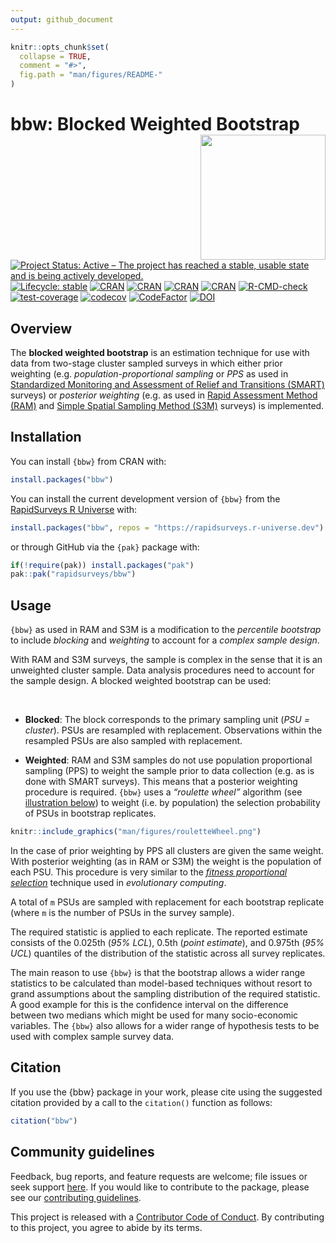 ```yaml
---
output: github_document
---
```


<!-- README.md is generated from README.Rmd. Please edit that file -->

```r
knitr::opts_chunk$set(
  collapse = TRUE,
  comment = "#>",
  fig.path = "man/figures/README-"
)
```

# bbw: Blocked Weighted Bootstrap <img src="man/figures/logo.png" width="200" align="right" />

<!-- badges: start -->
[![Project Status: Active – The project has reached a stable, usable state and is being actively developed.](https://www.repostatus.org/badges/latest/active.svg)](https://www.repostatus.org/#active)
[![Lifecycle: stable](https://img.shields.io/badge/lifecycle-stable-brightgreen.svg)](https://lifecycle.r-lib.org/articles/stages.html#stable)
[![CRAN](https://img.shields.io/cran/v/bbw.svg)](https://cran.r-project.org/package=bbw)
[![CRAN](https://img.shields.io/cran/l/bbw.svg)](https://CRAN.R-project.org/package=bbw)
[![CRAN](http://cranlogs.r-pkg.org/badges/bbw)](https://CRAN.R-project.org/package=bbw)
[![CRAN](http://cranlogs.r-pkg.org/badges/grand-total/bbw)](https://CRAN.R-project.org/package=bbw)
[![R-CMD-check](https://github.com/rapidsurveys/bbw/actions/workflows/R-CMD-check.yaml/badge.svg)](https://github.com/rapidsurveys/bbw/actions/workflows/R-CMD-check.yaml)
[![test-coverage](https://github.com/rapidsurveys/bbw/actions/workflows/test-coverage.yaml/badge.svg)](https://github.com/rapidsurveys/bbw/actions/workflows/test-coverage.yaml)
[![codecov](https://codecov.io/gh/rapidsurveys/bbw/graph/badge.svg?token=edgQexvxhi)](https://codecov.io/gh/rapidsurveys/bbw)
[![CodeFactor](https://www.codefactor.io/repository/github/rapidsurveys/bbw/badge)](https://www.codefactor.io/repository/github/rapidsurveys/bbw)
[![DOI](https://zenodo.org/badge/117305174.svg)](https://doi.org/10.5281/zenodo.6594797)
<!-- badges: end -->

## Overview
The **blocked weighted bootstrap** is an estimation technique for use with data from two-stage cluster sampled surveys in which either prior weighting (e.g. *population-proportional sampling* or *PPS* as used in [Standardized Monitoring and Assessment of Relief and Transitions (SMART)](https://smartmethodology.org/) surveys) or *posterior weighting* (e.g. as used in [Rapid Assessment Method (RAM)](https://rapidsurveys.io/ramOPmanual/) and [Simple Spatial Sampling Method (S3M)](https://researchonline.lshtm.ac.uk/id/eprint/2572543) surveys) is implemented.

## Installation

You can install `{bbw}` from CRAN with:

```r
install.packages("bbw")
```

You can install the current development version of `{bbw}` from the [RapidSurveys R Universe](https://rapidsurveys.r-universe.dev) with:

```r
install.packages("bbw", repos = "https://rapidsurveys.r-universe.dev")
```

or through GitHub via the `{pak}` package with:

```r
if(!require(pak)) install.packages("pak")
pak::pak("rapidsurveys/bbw")
```

## Usage
`{bbw}` as used in RAM and S3M is a modification to the *percentile bootstrap* to include *blocking* and *weighting* to account for a *complex sample design*.

With RAM and S3M surveys, the sample is complex in the sense that it is an unweighted cluster sample. Data analysis procedures need to account for the sample design. A blocked weighted bootstrap can be used:

<br/>

* **Blocked**: The block corresponds to the primary sampling unit (*PSU = cluster*). PSUs are resampled with replacement. Observations within the resampled PSUs are also sampled with replacement.

* **Weighted**: RAM and S3M samples do not use population proportional sampling (PPS) to weight the sample prior to data collection (e.g. as is done with SMART surveys). This means that a posterior weighting procedure is required. `{bbw}` uses a *"roulette wheel"* algorithm (see [illustration below](#fig1)) to weight (i.e. by population) the selection probability of PSUs in bootstrap replicates.

<a name="fig1"></a>
<p align="center">
```r
knitr::include_graphics("man/figures/rouletteWheel.png")
```
</p>

In the case of prior weighting by PPS all clusters are given the same weight. With posterior weighting (as in RAM or S3M) the weight is the population of each PSU. This procedure is very similar to the [*fitness proportional selection*](https://en.wikipedia.org/wiki/Fitness_proportionate_selection) technique used in *evolutionary computing*.

A total of `m` PSUs are sampled with replacement for each bootstrap replicate (where `m` is the number of PSUs in the survey sample).

The required statistic is applied to each replicate. The reported estimate consists of the 0.025th (*95% LCL*), 0.5th (*point estimate*), and 0.975th (*95% UCL*) quantiles of the distribution of the statistic across all survey replicates.

The main reason to use `{bbw}` is that the bootstrap allows a wider range statistics to be calculated than model-based techniques without resort to grand assumptions about the sampling distribution of the required statistic. A good example for this is the confidence interval on the difference between two medians which might be used for many socio-economic variables. The `{bbw}` also allows for a wider range of hypothesis tests to be used with complex sample survey data.

## Citation

If you use the {bbw} package in your work, please cite using the suggested citation provided by a call to the `citation()` function as follows:

```r
citation("bbw")
```

## Community guidelines

Feedback, bug reports, and feature requests are welcome; file issues or seek support [here](https://github.com/rapidsurveys/bbw/issues). If you would like to contribute to the package, please see our [contributing guidelines](https://rapidsurveys.io/bbw/CONTRIBUTING.html).

This project is released with a [Contributor Code of Conduct](https://rapidsurveys.io/bbw/CODE_OF_CONDUCT.html). By contributing to this project, you agree to abide by its terms.
